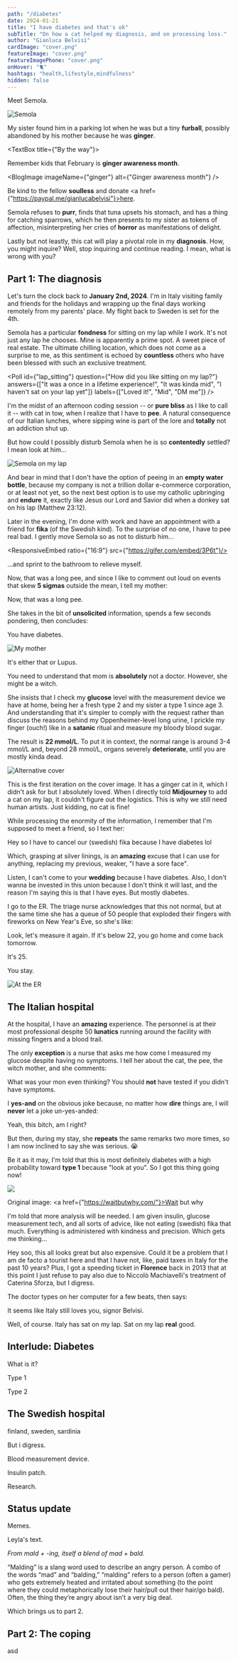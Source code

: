```yaml
---
path: "/diabetes"
date: 2024-01-21
title: "I have diabetes and that's ok"
subTitle: "On how a cat helped my diagnosis, and on processing loss."
author: "Gianluca Belvisi"
cardImage: "cover.png"
featureImage: "cover.png"
featureImagePhone: "cover.png"
onHover: "🐈"
hashtags: "health,lifestyle,mindfulness"
hidden: false
---
```



Meet Semola.

![Semola](./semola.jpg)

My sister found him in a parking lot when he was but a tiny **furball**, possibly abandoned by his mother because he was **ginger**.

<TextBox title={"By the way"}>
    <p>Remember kids that February is <strong>ginger awareness month</strong>.</p>
    <BlogImage imageName={"ginger"} alt={"Ginger awareness month"} />
    <p>Be kind to the fellow <strong>soulless</strong> and donate <a href={"https://paypal.me/gianlucabelvisi"}>here</a>.</p>
</TextBox>

Semola refuses to **purr**, finds that tuna upsets his stomach, and has a thing for catching sparrows, which he then presents to my sister as tokens of affection, misinterpreting her cries of **horror** as manifestations of delight.

Lastly but not leastly, this cat will play a pivotal role in my **diagnosis**. How, you might inquire? Well, stop inquiring and continue reading. I mean, what is wrong with you?

## Part 1: The diagnosis

Let's turn the clock back to **January 2nd, 2024**. I'm in Italy visiting family and friends for the holidays and wrapping up the final days working remotely from my parents' place. My flight back to Sweden is set for the 4th.

Semola has a particular **fondness** for sitting on my lap while I work. It's not just any lap he chooses. Mine is apparently a prime spot. A sweet piece of real estate. The ultimate chilling location, which does not come as a surprise to me, as this sentiment is echoed by **countless** others who have been blessed with such an exclusive treatment.

<Poll
    id={"lap_sitting"}
    question={"How did you like sitting on my lap?"}
    answers={["It was a once in a lifetime experience!", "It was kinda mid", "I haven't sat on your lap yet"]}
    labels={["Loved it!", "Mid", "DM me"]}
/>

I'm the midst of an afternoon coding session -- or **pure bliss** as I like to call it -- with cat in tow, when I realize that I have to **pee**. A natural consequence of our Italian lunches, where sipping wine is part of the lore and **totally** not an addiction shut up.

But how could I possibly disturb Semola when he is so **contentedly** settled? I mean look at him...

![Semola on my lap](./lap.jpg)

And bear in mind that I don't have the option of peeing in an **empty water bottle**, because my company is not a trillion dollar e-commerce corporation, or at least not yet, so the next best option is to use my catholic upbringing and **endure** it, exactly like Jesus our Lord and Savior did when a donkey sat on his lap (Matthew 23:12).

Later in the evening, I'm done with work and have an appointment with a friend for **fika** (of the Swedish kind). To the surprise of no one, I have to pee real bad. I gently move Semola so as not to disturb him...

<ResponsiveEmbed ratio={"16:9"} src={"https://gifer.com/embed/3P6t"}/>

...and sprint to the bathroom to relieve myself.

Now, that was a long pee, and since I like to comment out loud on events that skew **5 sigmas** outside the mean, I tell my mother:

<Dialogue>Now, that was a long pee.</Dialogue>

She takes in the bit of **unsolicited** information, spends a few seconds pondering, then concludes:

<Dialogue>You have diabetes.</Dialogue>

![My mother](./house.png)

<FigureLabel>It's either that or Lupus.</FigureLabel>

You need to understand that mom is **absolutely** not a doctor. However, she might be a witch.

She insists that I check my **glucose** level with the measurement device we have at home, being her a fresh type 2 and my sister a type 1 since age 3. And understanding that it's simpler to comply with the request rather than discuss the reasons behind my Oppenheimer-level long urine, I prickle my finger (ouch!) like in a **satanic** ritual and measure my bloody blood sugar.

The result is **22 mmol/L**. To put it in context, the normal range is around 3-4 mmol/L and, beyond 28 mmol/L, organs severely **deteriorate**, until you are mostly kinda dead.

![Alternative cover](./cover_alt.png)

<FigureLabel>This is the first iteration on the cover image. It has a ginger cat in it, which I didn't ask for but I absolutely loved. When I directly told <strong>Midjourney</strong> to add a cat on my lap, it couldn't figure out the logistics. This is why we still need human artists. Just kidding, no cat is fine!</FigureLabel>

While processing the enormity of the information, I remember that I'm supposed to meet a friend, so I text her:

<Dialogue>Hey so I have to cancel our (swedish) fika because I have diabetes lol</Dialogue>

Which, grasping at silver linings, is an **amazing** excuse that I can use for anything, replacing my previous, weaker, "I have a sore face".

<Dialogue>Listen, I can't come to your <strong>wedding</strong> because I have diabetes. Also, I don't wanna be invested in this union because I don't think it will last, and the reason I'm saying this is that I have eyes. But mostly diabetes.</Dialogue>

I go to the ER. The triage nurse acknowledges that this not normal, but at the same time she has a queue of 50 people that exploded their fingers with fireworks on New Year's Eve, so she's like:

<Dialogue>Look, let's measure it again. If it's below 22, you go home and come back tomorrow.</Dialogue>

It's 25.

<Dialogue>You stay.</Dialogue>

![At the ER](./er2.jpg)

## The Italian hospital

At the hospital, I have an **amazing** experience. The personnel is at their most professional despite 50 **lunatics** running around the facility with missing fingers and a blood trail.

The only **exception** is a nurse that asks me how come I measured my glucose despite having no symptoms. I tell her about the cat, the pee, the witch mother, and she comments:

<Dialogue>What was your mon even thinking? You should <strong>not</strong> have tested if you didn't have symptoms.</Dialogue>

I **yes-and** on the obvious joke because, no matter how **dire** things are, I will **never** let a joke un-yes-anded:

<Dialogue>Yeah, this bitch, am I right?</Dialogue>

But then, during my stay, she **repeats** the same remarks two more times, so I am now inclined to say she was serious. 😭

Be it as it may, I'm told that this is most definitely diabetes with a high probability toward **type 1** because "look at you". So I got this thing going now!

![](wbw.jpg)

<FigureLabel>Original image: <a href={"https://waitbutwhy.com/"}>Wait but why</a></FigureLabel>

I'm told that more analysis will be needed. I am given insulin, glucose measurement tech, and all sorts of advice, like not eating (swedish) fika that much. Everything is administered with kindness and precision. Which gets me thinking...

<Dialogue>Hey soo, this all looks great but also expensive. Could it be a problem that I am de facto a tourist here and that I have not, like, paid taxes in Italy for the past 10 years? Plus, I got a speeding ticket in <strong>Florence</strong> back in 2013 that at this point I just refuse to pay also due to Niccolò Machiavelli's treatment of Caterina Sforza, but I digress.</Dialogue>

The doctor types on her computer for a few beats, then says:

<Dialogue>It seems like Italy still loves you, signor Belvisi.</Dialogue>

Well, of course. Italy has sat on my lap. Sat on my lap **real** good.

## Interlude: Diabetes

What is it?

Type 1

Type 2


## The Swedish hospital

finland, sweden, sardinia

But i digress.

Blood measurement device.

Insulin patch.

Research.

## Status update

Memes.

Leyla's text.


<TextBox title="Malding" closeable={true}>
    <p><i>From mald +‎ -ing, itself a blend of mad +‎ bald.</i></p>
    <p>
    “Malding” is a slang word used to describe an angry person.
    A combo of the words “mad” and “balding,” “malding” refers to a person (often a gamer) who gets extremely heated and irritated about something (to the point where they could metaphorically lose their hair/pull out their hair/go bald). Often, the thing they’re angry about isn’t a very big deal.
    </p>
</TextBox>



Which brings us to part 2.

## Part 2: The coping

asd

